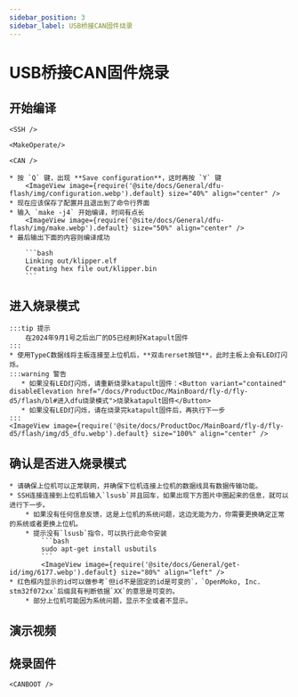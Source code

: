 ```yaml
---
sidebar_position: 3
sidebar_label: USB桥接CAN固件烧录
---
```




# USB桥接CAN固件烧录

## 开始编译

    <SSH />

    <MakeOperate/>

    <CAN />

    * 按 `Q` 键，出现 **Save configuration**，这时再按 `Y` 键
        <ImageView image={require('@site/docs/General/dfu-flash/img/configuration.webp').default} size="40%" align="center" />
    * 现在应该保存了配置并且退出到了命令行界面
    * 输入 `make -j4` 开始编译，时间有点长
        <ImageView image={require('@site/docs/General/dfu-flash/img/make.webp').default} size="50%" align="center" />
    * 最后输出下面的内容则编译成功

        ```bash
        Linking out/klipper.elf
        Creating hex file out/klipper.bin
        ```

## 进入烧录模式

    :::tip 提示
        在2024年9月1号之后出厂的D5已经刷好Katapult固件
    :::
    * 使用TypeC数据线将主板连接至上位机后，**双击rerset按钮**，此时主板上会有LED灯闪烁。
    :::warning 警告
       * 如果没有LED灯闪烁，请重新烧录katapult固件：<Button variant="contained" disableElevation href="/docs/ProductDoc/MainBoard/fly-d/fly-d5/flash/bl#进入dfu烧录模式">烧录katapult固件</Button>
       * 如果没有LED灯闪烁，请在烧录完katapult固件后，再执行下一步
    :::
    <ImageView image={require('@site/docs/ProductDoc/MainBoard/fly-d/fly-d5/flash/img/d5_dfu.webp').default} size="100%" align="center" />

## 确认是否进入烧录模式

    * 请确保上位机可以正常联网，并确保下位机连接上位机的数据线具有数据传输功能。
    * SSH连接连接到上位机后输入`lsusb`并且回车，如果出现下方图片中圈起来的信息，就可以进行下一步。
        * 如果没有任何信息反馈，这是上位机的系统问题，这边无能为力，你需要更换确定正常的系统或者更换上位机。
        * 提示没有`lsusb`指令，可以执行此命令安装
            ```bash
            sudo apt-get install usbutils
            ```
            <ImageView image={require('@site/docs/General/get-id/img/6177.webp').default} size="80%" align="left" /> 
    * 红色框内显示的id可以做参考`但id不是固定的id是可变的`，`OpenMoko, Inc. stm32f072xx`后缀具有判断依据`XX`的意思是可变的。
        * 部分上位机可能因为系统问题，显示不全或者不显示。

## 演示视频

<AutoPlayer width="90%" url_zh="https://www.bilibili.com/video/BV1Ae5Tz5EiX/" url_other="https://www.youtube.com/embed/KS4iRlSnync?si=7_PtrExfBY-9uFO_" />


## 烧录固件


    <CANBOOT />
